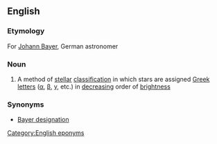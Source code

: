==English==

===Etymology===
For [[w:Johann Bayer|Johann Bayer]], German astronomer

===Noun===
{{en-noun|sg=[[Bayer]] [[system]]|-}}

# {{astronomy}} A method of [[stellar]] [[classification]] in which stars are assigned [[Greek]] [[letter]]s ([[α]], [[β]], [[γ]], etc.) in [[decrease|decreasing]] order of [[brightness]]

===Synonyms===
*[[Bayer designation]]

[[Category:English eponyms]]